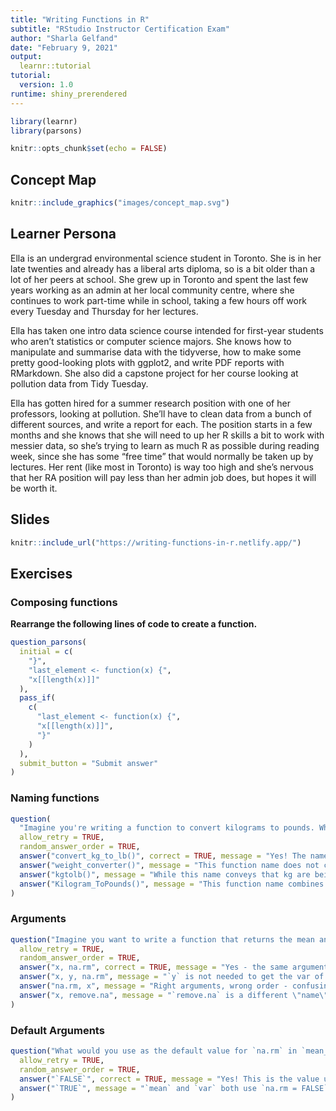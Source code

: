 ```yaml
---
title: "Writing Functions in R"
subtitle: "RStudio Instructor Certification Exam"
author: "Sharla Gelfand"
date: "February 9, 2021"
output: 
  learnr::tutorial
tutorial:
  version: 1.0
runtime: shiny_prerendered
---
```


```r
library(learnr)
library(parsons)

knitr::opts_chunk$set(echo = FALSE)
```

## Concept Map

```r
knitr::include_graphics("images/concept_map.svg")
```

## Learner Persona

Ella is an undergrad environmental science student in Toronto. She is in her late twenties and already has a liberal arts diploma, so is a bit older than a lot of her peers at school. She grew up in Toronto and spent the last few years working as an admin at her local community centre, where she continues to work part-time while in school, taking a few hours off work every Tuesday and Thursday for her lectures.

Ella has taken one intro data science course intended for first-year students who aren't statistics or computer science majors. She knows how to manipulate and summarise data with the tidyverse, how to make some pretty good-looking plots with ggplot2, and write PDF reports with RMarkdown. She also did a capstone project for her course looking at pollution data from Tidy Tuesday.

Ella has gotten hired for a summer research position with one of her professors, looking at pollution. She'll have to clean data from a bunch of different sources, and write a report for each. The position starts in a few months and she knows that she will need to up her R skills a bit to work with messier data, so she's trying to learn as much R as possible during reading week, since she has some "free time" that would normally be taken up by lectures. Her rent (like most in Toronto) is way too high and she's nervous that her RA position will pay less than her admin job does, but hopes it will be worth it.

## Slides

```r
knitr::include_url("https://writing-functions-in-r.netlify.app/")
```
  
## Exercises

### Composing functions

**Rearrange the following lines of code to create a function.**

```r
question_parsons(
  initial = c(
    "}",
    "last_element <- function(x) {",
    "x[[length(x)]]"
  ),
  pass_if(
    c(
      "last_element <- function(x) {",
      "x[[length(x)]]",
      "}"
    )
  ),
  submit_button = "Submit answer"
)
```

### Naming functions

```r
question(
  "Imagine you're writing a function to convert kilograms to pounds. Which name would you choose for your function?",
  allow_retry = TRUE,
  random_answer_order = TRUE,
  answer("convert_kg_to_lb()", correct = TRUE, message = "Yes! The name is clear as to what it does - converts kilograms to pounds - and reads \"in English\" without ambiguity as to what it does"),
  answer("weight_converter()", message = "This function name does not clearly convey which way the conversion is happening - are pounds being converted to kilograms, or vice versa? What units are used? Ounces? It would likely result in more misuse, or the need to read the function code to understand."),
  answer("kgtolb()", message = "While this name conveys that kg are being converted to pounds, it is difficult to read all as one word."),
  answer("Kilogram_ToPounds()", message = "This function name combines two popular naming conventions - snake_case and camelCase. Combining both would likely make it more difficult for you to remember the function name when the time comes to use it.")
)
```

### Arguments

```r
question("Imagine you want to write a function that returns the mean and variance of a vector, with the option to remove `NA` values. What arguments would you include in the function, and in what order? If it is helpful, run `?mean` or `?var` to look at the arguments they use.",
  allow_retry = TRUE,
  random_answer_order = TRUE,
  answer("x, na.rm", correct = TRUE, message = "Yes - the same arguments as `mean` and `var`, in the same order"),
  answer("x, y, na.rm", message = "`y` is not needed to get the var of a single vector - only for calculating the covariance."),
  answer("na.rm, x", message = "Right arguments, wrong order - confusing for people who are used to mean and var."),
  answer("x, remove.na", message = "`remove.na` is a different \"name\" for `na.rm`, but one that's not commonly used - it would be confusing and hard to remember the syntax.")
)
```

### Default Arguments

```r
question("What would you use as the default value for `na.rm` in `mean_and_var`? Again, if it's helpful, look at `?mean` and `?var`.",
  allow_retry = TRUE,
  random_answer_order = TRUE,
  answer("`FALSE`", correct = TRUE, message = "Yes! This is the value used by both `mean` and `var` - for consistency, it is good to use the same default value so you can expect the same behaviour."),
  answer("`TRUE`", message = "`mean` and `var` both use `na.rm = FALSE` as the default, so it may be confusing and inconsistent if `mean_and_var` removes the `NA`s by default.")
)
```
